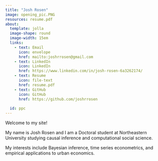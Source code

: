 ---
title: "Josh Rosen"
image: opening_pic.PNG
resources: resume.pdf
about:
  template: jolla
  image-shape: round
  image-width: 15em
  links:
    - text: Email
      icon: envelope
      href: mailto:joshrrosen@gmail.com
    - text: LinkedIn
      icon: LinkedIn
      href: https://www.linkedin.com/in/josh-rosen-6a3262174/
    - text: Resume
      icon: file-text
      href: resume.pdf
    - text: GitHub
      icon: GitHub
      href: https://github.com/joshrrosen
    
  id: ppc
---


:::{#ppc}
Welcome to my site! 

My name is Josh Rosen and I am a Doctoral student at Northeastern University studying causal inference and computational social science. 

My interests include Bayesian inference, time series econometrics, and empirical applications to urban economics.

:::